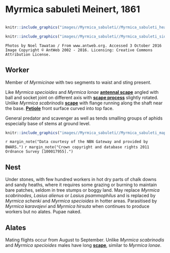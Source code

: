 
# **Myrmica sabuleti** Meinert, 1861

```marginfigure
```

```r
knitr::include_graphics("images//Myrmica_sabuleti//Myrmica_sabuleti_head.jpg")
```

```r
knitr::include_graphics("images//Myrmica_sabuleti//Myrmica_sabuleti_side.jpg")
```

```block
Photos by Noel Tawatao / From www.antweb.org. Accessed 3 October 2016
Image Copyright © AntWeb 2002 - 2016. Licensing: Creative Commons Attribution License.
```

## Worker
Member of *Myrmicinae* with two segments to waist and sting present.

Like *Myrmica specioides* and *Myrmica lonae* **[antennal scape](#glossary)** angled with ball and socket joint on different axis with **[scape process ](#glossary)** slightly rotated. Unlike *Myrmica scabrinodis* **[scape](#glossary)** with flange running along the shaft near the base. **[Petiole](#glossary)** front surface curved into top face.

General predator and scavenger as well as tends smalling groups of aphids especially base of stems at ground level.

```r
knitr::include_graphics("images//Myrmica_sabuleti//Myrmica_sabuleti_map.png")
```
`r margin_note("Data courtesy of the NBN Gateway and provided by BWARS.")`
`r margin_note("Crown copyright and database rights 2011 Ordnance Survey [100017955].")`

## Nest
Under stones, with few hundred workers in hot dry parts of chalk downs and sandy heaths, where it requires some grazing or burning to maintain bare patches, seldom in tree stumps or boggy land. May replace *Myrmica scabrinodes*, *Lasius alienus* or *Lasius psammophilus* and is replaced by *Myrmica schenki* and *Myrmica specioides* in hotter areas. Parasitised by *Myrmica karavajevi* and *Myrmica hirsuta* when continues to produce workers but no alates. Pupae naked.

## Alates
Mating flights occur from August to September. Unlike *Myrmica scabrinodis* and *Myrmica specioides* males
have long **[scape](#glossary)**, similar to *Myrmica lonae*.

\pagebreak